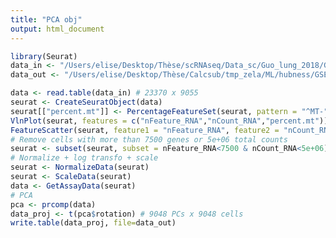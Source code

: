 ```yaml
---
title: "PCA obj"
output: html_document
---
```


```r
library(Seurat)
data_in <- "/Users/elise/Desktop/Thèse/scRNAseq/Data_sc/Guo_lung_2018/GSE99254_NSCLC.TCell.S9055.count.labeled.txt"
data_out <- "/Users/elise/Desktop/Thèse/Calcsub/tmp_zela/ML/hubness/GSE99254_NSCLC.TCell.S9055.count.labeled.pca.txt"
```

```r
data <- read.table(data_in) # 23370 x 9055
seurat <- CreateSeuratObject(data)
seurat[["percent.mt"]] <- PercentageFeatureSet(seurat, pattern = "^MT-")
VlnPlot(seurat, features = c("nFeature_RNA","nCount_RNA","percent.mt"))
FeatureScatter(seurat, feature1 = "nFeature_RNA", feature2 = "nCount_RNA")
# Remove cells with more than 7500 genes or 5e+06 total counts
seurat <- subset(seurat, subset = nFeature_RNA<7500 & nCount_RNA<5e+06) # 9048 cells
# Normalize + log transfo + scale
seurat <- NormalizeData(seurat)
seurat <- ScaleData(seurat)
data <- GetAssayData(seurat)
# PCA
pca <- prcomp(data)
data_proj <- t(pca$rotation) # 9048 PCs x 9048 cells
write.table(data_proj, file=data_out)
```